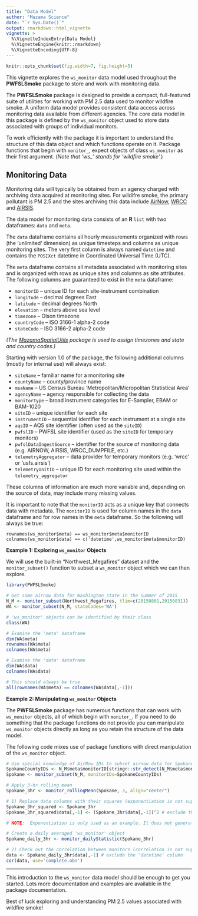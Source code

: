 ```yaml
---
title: "Data Model"
author: "Mazama Science"
date: "`r Sys.Date()`"
output: rmarkdown::html_vignette
vignette: >
  %\VignetteIndexEntry{Data Model}
  %\VignetteEngine{knitr::rmarkdown}
  %\VignetteEncoding{UTF-8}
---
```


```r
knitr::opts_chunk$set(fig.width=7, fig.height=5)
```

This vignette explores the `ws_monitor` data model used throughout the **PWFSLSmoke** package to store
and work with monitoring data.

The **PWFSLSmoke** package is designed to provide a compact, full-featured suite of utilities for
working with PM 2.5 data used to monitor wildfire smoke. A uniform data model
provides consistent data access across monitoring data available from different agencies.
The core data model in this package is defined by the `ws_monitor` object used to store data associated
with groups of individual monitors.

To work efficiently with the package it is important to understand the structure of this
data object and which functions operate on it. Package functions that begin with `monitor_`, 
expect objects of class `ws_monitor` as their first argument. (*Note that 'ws_' stands for 'wildfire smoke'.*)

## Monitoring Data

Monitoring data will typically be obtained from an agency charged with archiving data
acquired at monitoring sites. For wildifre smoke, the primary pollutant is PM 2.5 and the
sites archiving this data include [AirNow](https://www.airnow.gov), [WRCC](http://www.wrcc.dri.edu) and
[AIRSIS](https://app.airsis.com/USFS).

The data model for monitoring data consists of an **R** `list` with two dataframes: `data` and `meta`.

The `data` dataframe contains all hourly measurements organized with rows (the 'unlimited' dimension) as unique timesteps and
columns as unique monitoring sites. The very first column is always named `datetime` and contains the `POSIXct` datetime
in Coordinated Universal Time (UTC).

The `meta` dataframe contains all metadata associated with monitoring sites and is organized with
rows as unique sites and columns as site attributes. The following columns are guaranteed to exist
in the `meta` dataframe:

 * `monitorID` -- unique ID for each site-instrument combination
 * `longitude` -- decimal degrees East
 * `latitude` -- decimal degrees North
 * `elevation` -- meters above sea level
 * `timezone` -- Olson timezone
 * `countryCode` -- ISO 3166-1 alpha-2 code
 * `stateCode` -- ISO 3166-2 alpha-2 code

*(The [MazamaSpatialUtils](https://github.com/MazamaScience/MazamaSpatialUtils) package is used to assign timezones and state and country codes.)*

Starting with version 1.0 of the package, the following additional columns (mostly for internal use) will always exist:

 * `siteName` -- familiar name for a monitoring site
 * `countyName` -- county/province name
 * `msaName` -- US Census Bureau 'Metropolitan/Micropolitan Statistical Area'
 * `agencyName` -- agency responsible for collecting the data
 * `monitorType` -- broad instrument categories for E-Sampler, EBAM or BAM-1020
 * `siteID` -- unique identifier for each site
 * `instrumentID` -- sequential identifier for each instrument at a single site
 * `aqsID` -- AQS site identifier (often used as the `siteID`)
 * `pwfslID` -- PWFSL site identifier (used as the `siteID` for temporary monitors)
 * `pwfslDataIngestSource` -- identifier for the source of monitoring data (e.g. AIRNOW, AIRSIS, WRCC_DUMPFILE, etc.)
 * `telemetryAggregator` -- data provider for temporary monitors (e.g. 'wrcc' or 'usfs.airsis')
 * `telemetryUnitID` -- unique ID for each monitoring site used within the `telemetry_aggregator`

These columns of information are much more variable and, depending on the source of data, may include
many missing values.

It is important to note that the `monitorID` acts as a unique key that connects data with metadata.
The `monitorID` is used for column names in the `data` dataframe and for row names in the `meta` dataframe.
So the following will always be true:

    rownames(ws_monitor$meta) == ws_monitor$meta$monitorID
    colnames(ws_monitor$data) == c('datetime',ws_monitor$meta$monitorID)

**Example 1: Exploring `ws_monitor` Objects**

We will use the built-in "Northwest_Megafires" dataset and the `monitor_subset()` function to subset a `ws_monitor` object
which we can then explore.

```r
library(PWFSLSmoke)

# Get some airnow data for Washington state in the summer of 2015
N_M <- monitor_subset(Northwest_Megafires, tlim=c(20150801,20150831))
WA <- monitor_subset(N_M, stateCodes='WA')

# 'ws_monitor' objects can be identified by their class
class(WA)

# Examine the 'meta' dataframe
dim(WA$meta)
rownames(WA$meta)
colnames(WA$meta)

# Examine the 'data' dataframe
dim(WA$data)
colnames(WA$data)

# This should always be true
all(rownames(WA$meta) == colnames(WA$data[,-1]))
```
  
**Example 2: Manipulating `ws_monitor` Objects**

The **PWFSLSmoke** package has numerous functions that can work with `ws_monitor` objects, 
all of which begin with `monitor_`. If you need to do something that the package functions do not
provide you can manipulate `ws_monitor` objects directly as long as you retain the structure
of the data model.

The following code mixes use of package functions with direct manipulation of the `ws_monitor` object.

```r
# Use special knowledge of AirNow IDs to subset airnow data for Spokane county monitors
SpokaneCountyIDs <- N_M$meta$monitorID[stringr::str_detect(N_M$meta$monitorID, "^53063")]
Spokane <- monitor_subset(N_M, monitorIDs=SpokaneCountyIDs)

# Apply 3-hr rolling mean
Spokane_3hr <- monitor_rollingMean(Spokane, 3, align="center")

# 1) Replace data columns with their squares (exponentiation is not supplied by the package)
Spokane_3hr_squared <- Spokane_3hr
Spokane_3hr_squared$data[,-1] <- (Spokane_3hr$data[,-1])^2 # exclude the 'datetime' column

# NOTE:  Exponentiation is only used as an example. It does not generate a meaningful result.

# Create a daily averaged 'ws_monitor' object
Spokane_daily_3hr <- monitor_dailyStatistic(Spokane_3hr)

# 2) Check out the correlation between monitors (correlation is not supplied by the package)
data <- Spokane_daily_3hr$data[,-1] # exclude the 'datetime' column
cor(data, use='complete.obs')
```

----

This introduction to the `ws_monitor`  data model should be enough to get you started.
Lots more documentation and examples are available in the package documentation.

Best of luck exploring and understanding PM 2.5 values associated with wildfire smoke!
